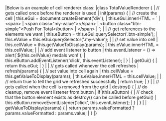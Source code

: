 <framework-specific-section frameworks="javascript">
|Below is an example of cell renderer class:
</framework-specific-section>

<framework-specific-section frameworks="javascript">
<snippet transform={false}>
|class TotalValueRenderer {
|    // gets called once before the renderer is used
|    init(params) {
|        // create the cell
|        this.eGui = document.createElement('div');
|        this.eGui.innerHTML = `
|          &lt;span>
|              &lt;span class="my-value">&lt;/span>
|              &lt;button class="btn-simple">Push For Total&lt;/button>
|          &lt;/span>
|       `;
|
|        // get references to the elements we want
|        this.eButton = this.eGui.querySelector('.btn-simple');
|        this.eValue = this.eGui.querySelector('.my-value');
|
|        // set value into cell
|        this.cellValue = this.getValueToDisplay(params);
|        this.eValue.innerHTML = this.cellValue;
|
|        // add event listener to button
|        this.eventListener = () => alert(`${this.cellValue} medals won!`);
|        this.eButton.addEventListener('click', this.eventListener);
|    }
|
|    getGui() {
|        return this.eGui;
|    }
|
|    // gets called whenever the cell refreshes
|    refresh(params) {
|        // set value into cell again
|        this.cellValue = this.getValueToDisplay(params);
|        this.eValue.innerHTML = this.cellValue;
|
|        // return true to tell the grid we refreshed successfully
|        return true;
|    }
|
|    // gets called when the cell is removed from the grid
|    destroy() {
|        // do cleanup, remove event listener from button
|        if (this.eButton) {
|            // check that the button element exists as destroy() can be called before getGui()
|            this.eButton.removeEventListener('click', this.eventListener);
|        }
|    }
|
|    getValueToDisplay(params) {
|        return params.valueFormatted ? params.valueFormatted : params.value;
|    }
|}
</snippet>
</framework-specific-section>